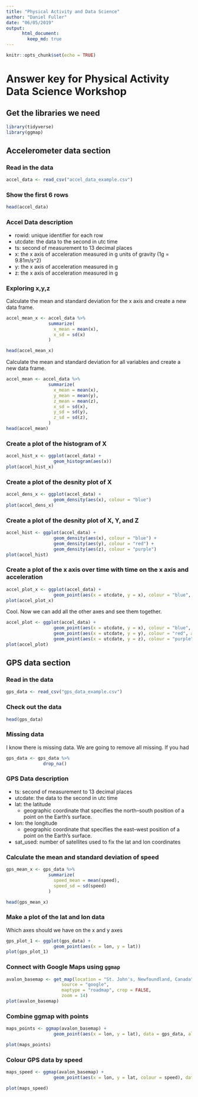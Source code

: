 ```yaml
---
title: "Physical Activity and Data Science"
author: "Daniel Fuller"
date: "06/05/2019"
output:
      html_document:
        keep_md: true
---
```


```r
knitr::opts_chunk$set(echo = TRUE)
```

# Answer key for Physical Activity Data Science Workshop

## Get the libraries we need
```r
library(tidyverse)
library(ggmap)
```

## Accelerometer data section

### Read in the data
```r
accel_data <- read_csv("accel_data_example.csv")
```

### Show the first 6 rows
```r
head(accel_data)
```

### Accel Data description
* rowid: unique identifier for each row
* utcdate: the data to the second in utc time
* ts: second of measurement to 13 decimal places
* x: the x axis of acceleration measured in g units of gravity (1g = 9.81m/s^2)
* y: the x axis of acceleration measured in g 
* z: the x axis of acceleration measured in g 

### Exploring x,y,z

Calculate the mean and standard deviation for the x axis and create a new data frame. 
```r
accel_mean_x <- accel_data %>% 
                summarize(
                  x_mean = mean(x),
                  x_sd = sd(x)
                )

head(accel_mean_x)
```

Calculate the mean and standard deviation for all variables and create a new data frame. 
```r
accel_mean <- accel_data %>% 
                summarize(
                  x_mean = mean(x),
                  y_mean = mean(y),
                  z_mean = mean(z),
                  x_sd = sd(x),
                  y_sd = sd(y),
                  z_sd = sd(z),
                )
head(accel_mean)
```

### Create a plot of the histogram of X
```r
accel_hist_x <- ggplot(accel_data) + 
                  geom_histogram(aes(x))
plot(accel_hist_x)
```

### Create a plot of the desnity plot of X
```r
accel_dens_x <- ggplot(accel_data) + 
                  geom_density(aes(x), colour = "blue")
plot(accel_dens_x)
```

### Create a plot of the desnity plot of X, Y, and Z
```r
accel_hist <- ggplot(accel_data) + 
                  geom_density(aes(x), colour = "blue") + 
                  geom_density(aes(y), colour = "red") + 
                  geom_density(aes(z), colour = "purple")
plot(accel_hist)
```

### Create a plot of the x axis over time with time on the x axis and acceleration 
```r
accel_plot_x <- ggplot(accel_data) + 
                  geom_point(aes(x = utcdate, y = x), colour = "blue", alpha = 0.1)
plot(accel_plot_x)
```

Cool. Now we can add all the other axes and see them together. 
```r
accel_plot <- ggplot(accel_data) + 
                  geom_point(aes(x = utcdate, y = x), colour = "blue", alpha = 0.1) + 
                  geom_point(aes(x = utcdate, y = y), colour = "red", alpha = 0.1) + 
                  geom_point(aes(x = utcdate, y = z), colour = "purple", alpha = 0.1) 
plot(accel_plot)
```

## GPS data section

### Read in the data
```r
gps_data <- read_csv("gps_data_example.csv")
```

### Check out the data
```r
head(gps_data) 
```

### Missing data

I know there is missing data. We are going to remove all missing. If you had
```r
gps_data <- gps_data %>% 
              drop_na()
```

### GPS Data description
* ts: second of measurement to 13 decimal places
* utcdate: the data to the second in utc time
* lat: the latitude 
    * geographic coordinate that specifies the north–south position of a point on the Earth's surface.
* lon: the longitude
    * geographic coordinate that specifies the east–west position of a point on the Earth's surface.
* sat_used: number of satellites used to fix the lat and lon coordinates

### Calculate the mean and standard deviation of speed
```r
gps_mean_x <- gps_data %>% 
                summarize(
                  speed_mean = mean(speed),
                  speed_sd = sd(speed)
                )

head(gps_mean_x)
```

### Make a plot of the lat and lon data

Which axes should we have on the x and y axes
```r
gps_plot_1 <- ggplot(gps_data) + 
                  geom_point(aes(x = lon, y = lat))
plot(gps_plot_1)
```

### Connect with Google Maps using `ggmap` 
```r
avalon_basemap <- get_map(location = "St. John's, Newfoundland, Canada",
                     source = "google",
                     maptype = "roadmap", crop = FALSE,
                     zoom = 14)
plot(avalon_basemap)
```

### Combine ggmap with points
```r
maps_points <- ggmap(avalon_basemap) + 
                  geom_point(aes(x = lon, y = lat), data = gps_data, alpha = 0.2)

plot(maps_points)
```

### Colour GPS data by speed
```r
maps_speed <- ggmap(avalon_basemap) + 
                  geom_point(aes(x = lon, y = lat, colour = speed), data = gps_data, alpha = 0.2)

plot(maps_speed)
```


